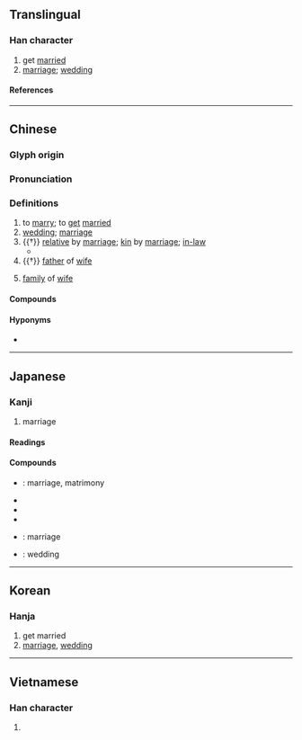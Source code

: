 {{character info/new}}
==Translingual==
{{stroke order|strokes=11}}

===Han character===
{{Han char|rn=38|rad=女|as=08|sn=11|four=42464|canj=VHPA|ids=⿰女昏}}

# get [[marry|married]]
# [[marriage]]; [[wedding]]

====References====
{{Han ref|kx=0264.340|dkj=06418|hdz=21060.110|uh=5A5A}}

----

==Chinese==
{{zh-forms}}

===Glyph origin===
{{Han etym}}

===Pronunciation===
{{zh-pron
|m=hūn
|m-s=
|c=fan1
|c-t=
|g=
|h=pfs=fûn
|j=
|mb=
|md=
|mn=hun
|mn-t=
|w=
|x=
|mc=y
|oc=y
|cat=v,n
}}

===Definitions===
{{zh-hanzi}}

# to [[marry]]; to [[get]] [[married]]
# [[wedding]]; [[marriage]]
# {{†}} [[relative]] by [[marriage]]; [[kin]] by [[marriage]]; [[in-law]]
#* {{zh-x|汝 克 黜 乃 心，施 實德 于 民，至于 婚友，丕 乃 敢 大言 汝 有 積德。|If you can put away your (selfish) thoughts, and bestow real good upon the people, reaching (also) to your own '''relatives''' and friends, you may boldly venture to make your words great, and say that you have accumulated merit.|ref=Shangshu-L}}
# {{†}} [[father]] of [[wife]]
# {{zh-hg}} [[family]] of [[wife]]

====Compounds====
{{zh-der|結婚|婚變|婚假|婚嫁|婚檢|婚禮|婚戀|婚齡|婚配|婚期|婚娶|婚喪|婚紗|婚生子女|婚事|婚書|婚俗|婚外戀|婚姻|婚姻法|婚姻介紹所|婚約|不婚媽媽|不婚族|主婚|主婚人|亂婚|二婚|二婚頭|允婚|內婚制|公證結婚|再婚|冥婚|初婚|判決離婚|前婚後嫁|劫婚|勘婚|合婚|單婚制|天婚|女嫁男婚|妻姊妹婚|婚友介紹|婚友社|婚喪喜慶|婚姻失調|婚姻懇談|婚姻暴力|婚姻自由|婚宴|婚對|婚閥|完婚|宴爾新婚|寶石婚|已婚|布婚|幽婚|後婚兒|復婚|徵婚|悔婚|成婚|指婚|指腹為婚|搶婚|撞天婚|新婚|新婚燕爾|早婚|明婚正配|晚婚|木婚|未婚|未婚夫|未婚妻|未婚媽媽|棉婚|棉布婚|水晶婚|求婚|燕爾新婚|珊瑚婚|珍珠婚|瓷婚|男婚女嫁|男婚女聘|白金婚|皮婚|盲婚啞嫁|碧玉婚|糖婚|紅寶石婚|紙婚|結婚戒指|結婚證書|絲婚|綠寶石婚|網路婚禮|羊布婚|翠玉婚|聯婚|腹婚妻|花邊婚|複婚制|訂婚|訂婚柬帖|許婚|試婚|論及婚嫁|證婚|證婚人|象牙婚|賣婚|賴婚|退婚|退婚書|逃婚|通婚|適婚年齡|重婚|金剛鑽婚|金婚|銀婚|銅婚|鋼婚|錫婚|鐵婚|鑽石婚|陶器婚|集團結婚|雜婚制|離婚|離婚率|麻婚|婚外}}

====Hyponyms====
* {{zh-l|嫁}}

----

==Japanese==

===Kanji===
{{ja-kanji|grade=c|rs=女08}}

# marriage

====Readings====
{{ja-readings
|goon=こん
|kanon=こん
|kun=えんぐみ-
}}

====Compounds====
* {{ja-r|婚姻|こんいん}}: marriage, matrimony
* {{ja-r|婚期|こんき}}
* {{ja-r|婚約|こんやく}}
* {{ja-r|婚礼|こんれい}}
* {{ja-r|結婚|けっこん}}: marriage
* {{ja-r|結婚式|けっこんしき}}: wedding

----

==Korean==

===Hanja===
{{ko-hanja|hangeul=혼|rv=hon|mr=hon}}

# get married
# [[marriage]], [[wedding]]

----

==Vietnamese==

===Han character===
{{vi-hantu|hôn|rs=女08}}

# {{defn|lang=vi|sort=女08}}